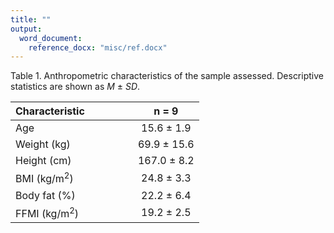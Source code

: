 ```yaml
---
title: ""
output: 
  word_document:
    reference_docx: "misc/ref.docx" 
---
```


Table 1. Anthropometric characteristics of the sample assessed. Descriptive statistics are shown as *M* ± *SD*.

+--------------------------+---------------+
| **Characteristic**       | **n = 9**     |
+:=========================+:=============:+
| Age                      | 15.6 ± 1.9    |
+--------------------------+---------------+
| Weight (kg)              | 69.9 ± 15.6   |
+--------------------------+---------------+
| Height (cm)              | 167.0 ± 8.2   |
+--------------------------+---------------+
| BMI (kg/m^2^)            | 24.8 ± 3.3    |
+--------------------------+---------------+
| Body fat (%)             | 22.2 ± 6.4    |
+--------------------------+---------------+
| FFMI (kg/m^2^)           | 19.2 ± 2.5    |
+--------------------------+---------------+
